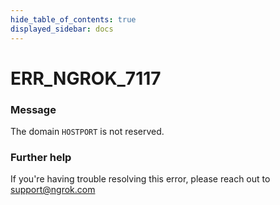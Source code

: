```yaml
---
hide_table_of_contents: true
displayed_sidebar: docs
---
```



# ERR_NGROK_7117

### Message

The domain `HOSTPORT` is not reserved.

<ErrorDetails error="err_ngrok_7117" />

### Further help

If you're having trouble resolving this error, please reach out to [support@ngrok.com](mailto:support@ngrok.com?subject=Help%20with%20ERR_NGROK_7117)

